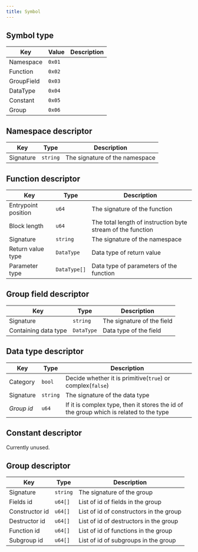 ```yaml
---
title: Symbol
---
```


## Symbol type

| Key        | Value  | Description |
| ---------- | ------ | ----------- |
| Namespace  | `0x01` |             |
| Function   | `0x02` |             |
| GroupField | `0x03` |             |
| DataType   | `0x04` |             |
| Constant   | `0x05` |             |
| Group      | `0x06` |             |

## Namespace descriptor

| Key       | Type     | Description                    |
| --------- | -------- | ------------------------------ |
| Signature | `string` | The signature of the namespace |

## Function descriptor

| Key                 | Type         | Description                                                 |
| ------------------- | ------------ | ----------------------------------------------------------- |
| Entrypoint position | `u64`        | The signature of the function                               |
| Block length        | `u64`        | The total length of instruction byte stream of the function |
| Signature           | `string`     | The signature of the namespace                              |
| Return value type   | `DataType`   | Data type of return value                                   |
| Parameter type      | `DataType[]` | Data type of parameters of the function                     |

## Group field descriptor

| Key                  | Type       | Description                |
| -------------------- | ---------- | -------------------------- |
| Signature            | `string`   | The signature of the field |
| Containing data type | `DataType` | Data type of the field     |

## Data type descriptor

| Key        | Type     | Description                                                                            |
| ---------- | -------- | -------------------------------------------------------------------------------------- |
| Category   | `bool`   | Decide whether it is primitive(`true`) or complex(`false`)                             |
| Signature  | `string` | The signature of the data type                                                         |
| *Group id* | `u64`    | If it is complex type, then it stores the id of the group which is related to the type |

## Constant descriptor

Currently unused.

## Group descriptor

| Key            | Type     | Description                             |
| -------------- | -------- | --------------------------------------- |
| Signature      | `string` | The signature of the group              |
| Fields id      | `u64[]`  | List of id of fields in the group       |
| Constructor id | `u64[]`  | List of id of constructors in the group |
| Destructor id  | `u64[]`  | List of id of destructors in the group  |
| Function id    | `u64[]`  | List of id of functions in the group    |
| Subgroup id    | `u64[]`  | List of id of subgroups in the group    |
